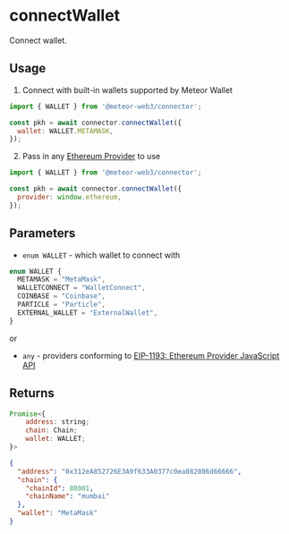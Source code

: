 # connectWallet

Connect wallet.

## Usage

1. Connect with built-in wallets supported by Meteor Wallet

```js
import { WALLET } from '@meteor-web3/connector';

const pkh = await connector.connectWallet({
  wallet: WALLET.METAMASK,
});
```

2. Pass in any [Ethereum Provider](https://eips.ethereum.org/EIPS/eip-1193) to use

```js
import { WALLET } from '@meteor-web3/connector';

const pkh = await connector.connectWallet({
  provider: window.ethereum,
});
```

## Parameters

- `enum WALLET` - which wallet to connect with

```js
enum WALLET {
  METAMASK = "MetaMask",
  WALLETCONNECT = "WalletConnect",
  COINBASE = "Coinbase",
  PARTICLE = "Particle",
  EXTERNAL_WALLET = "ExternalWallet",
}
```

or

- `any` - providers conforming to [EIP-1193: Ethereum Provider JavaScript API](https://eips.ethereum.org/EIPS/eip-1193)

## Returns

```js
Promise<{
    address: string;
    chain: Chain;
    wallet: WALLET;
}>
```

```json
{
  "address": "0x312eA852726E3A9f633A0377c0ea882086d66666",
  "chain": {
    "chainId": 80001,
    "chainName": "mumbai"
  },
  "wallet": "MetaMask"
}
```
